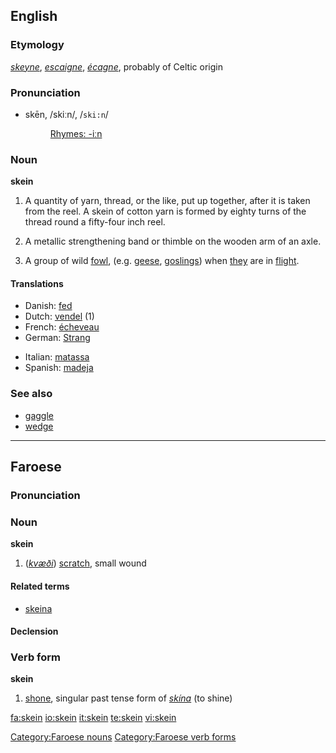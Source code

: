 ==English==

===Etymology===
{{OE.}} ''[[skeyne]]'', {{OF.}} ''[[escaigne]]'', {{F.}} ''[[écagne]]'', probably of Celtic origin

===Pronunciation===
*skēn, /skiːn/, /<tt>ski:n</tt>/
*:[[Rhymes:English:-iːn|Rhymes: -iːn]]

{{webster}}

===Noun===
'''skein'''

# A quantity of yarn, thread, or the like, put up together, after it is taken from the reel.  A skein of cotton yarn is formed by eighty turns of the thread round a fifty-four inch reel.
# {{italbrac-colon|Wagon Making}} A metallic strengthening band or thimble on the wooden arm of an axle.
# {{italbrac-colon|zoology|provincial England}} A group of wild [[fowl]], (e.g. [[goose|geese]], [[gosling]]s) when [[they]] are in [[flight]].

====Translations====
{{top}}
*Danish: [[fed]] {{n}}
*Dutch: [[vendel]] {{n}} (1)
*French: [[écheveau]] {{m}}
*German: [[Strang]] {{m}}
{{mid}}
*Italian: [[matassa]] {{f}}
*Spanish: [[madeja]] {{f}}
{{bottom}}

===See also===
*[[gaggle]]
*[[wedge]]

----

==Faroese==

===Pronunciation===
{{IPA|[ʃain]}}

===Noun===
'''skein''' {{f}}

# (''[[kvæði]]'') [[scratch]], small wound

====Related terms====
*{{i-c|common}} [[skeina]]

====Declension====
{{fo-decl-noun-f2|skein}}

===Verb form===
'''skein'''

# [[shone]], singular past tense form of ''[[skína]]'' (to shine)

[[Category:Faroese nouns]]
[[Category:Faroese verb forms]]

[[fa:skein]]
[[io:skein]]
[[it:skein]]
[[te:skein]]
[[vi:skein]]